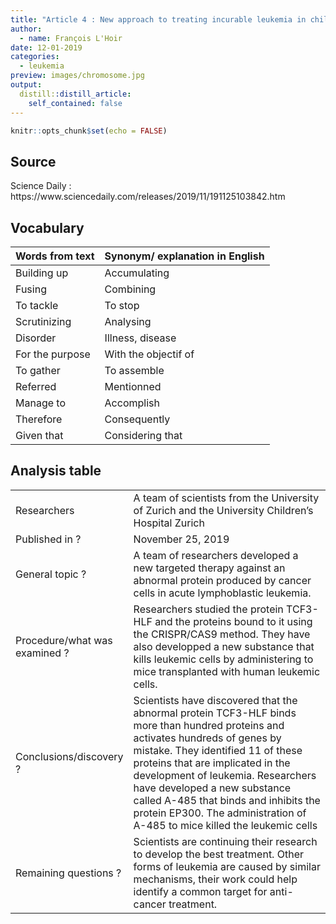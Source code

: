 ```yaml
---
title: "Article 4 : New approach to treating incurable leukemia in children discovered"
author:
  - name: François L'Hoir
date: 12-01-2019
categories:
  - leukemia
preview: images/chromosome.jpg
output:
  distill::distill_article:
    self_contained: false
---
```


```r
knitr::opts_chunk$set(echo = FALSE)
```

## Source
Science Daily : https://www.sciencedaily.com/releases/2019/11/191125103842.htm 

## Vocabulary 

| Words from text | Synonym/ explanation in English |
| --------------- | ------------------------------- |
| Building up     | Accumulating                    |
| Fusing          | Combining                       |
| To tackle       | To stop                         |
| Scrutinizing    | Analysing                       |
| Disorder        | Illness, disease                |
| For the purpose | With the objectif of            |
| To gather       | To assemble                     |
| Referred        | Mentionned                      |
| Manage to       | Accomplish                      |
| Therefore       | Consequently                    |
| Given that      | Considering that                |

## Analysis table 

|                               |                                                                                                                                                                                                                                                                                                                                                                                                      |
| ----------------------------- | ---------------------------------------------------------------------------------------------------------------------------------------------------------------------------------------------------------------------------------------------------------------------------------------------------------------------------------------------------------------------------------------------------- |
| Researchers                   | A team of scientists from the University of Zurich and the University Children's Hospital Zurich                                                                                                                                                                                                                                                                                                     |
| Published in ?                | November 25, 2019                                                                                                                                                                                                                                                                                                                                                                                    |
| General topic ?               | A team of researchers developed a new targeted therapy against an abnormal protein produced by cancer cells in acute lymphoblastic leukemia.                                                                                                                                                                                                                                                         |
| Procedure/what was examined ? | Researchers studied the protein TCF3-HLF and the proteins bound to it using the CRISPR/CAS9 method. They have also developped a new substance that kills leukemic cells by administering to mice transplanted with human leukemic cells.                                                                                                                                                             |
| Conclusions/discovery ?       | Scientists have discovered that the abnormal protein TCF3-HLF binds more than hundred proteins and activates hundreds of genes by mistake. They identified 11 of these proteins that are implicated in the development of leukemia. Researchers have developed a new substance called A-485 that binds and inhibits the protein EP300. The administration of A-485 to mice killed the leukemic cells |
| Remaining questions ?         | Scientists are continuing their research to develop the best treatment. Other forms of leukemia are caused by similar mechanisms, their work could help identify a common target for anti-cancer treatment.                                                                                                                                                                                          |
